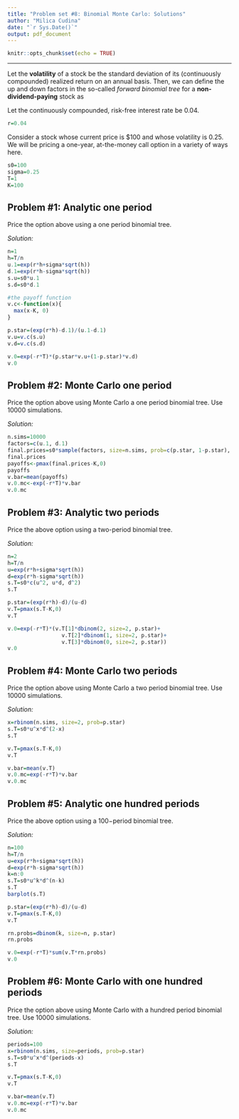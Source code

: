 ```yaml
---
title: "Problem set #8: Binomial Monte Carlo: Solutions"
author: "Milica Cudina"
date: "`r Sys.Date()`"
output: pdf_document
---
```


```r
knitr::opts_chunk$set(echo = TRUE)
```

---

Let the **volatility** of a stock be the standard deviation of its (continuously compounded) realized return on an annual basis. Then, we can define the up and down factors in the so-called *forward binomial tree* for a **non-dividend-paying** stock as
\begin{equation}
\begin{split}
u & = e^{rh + \sigma\sqrt{h}}\\
d & = e^{rh - \sigma\sqrt{h}}\\
\end{split}
\end{equation}

Let the continuously compounded, risk-free interest rate be $0.04$. 

```r
r=0.04
```

Consider a stock whose current price is \$100 and whose volatility is $0.25$. We will be pricing a one-year, at-the-money call option in a variety of ways here. 
```r
s0=100
sigma=0.25
T=1
K=100
```


## Problem #1: Analytic one period
Price the option above using a one period binomial tree. 

*Solution:*
```r
n=1
h=T/n
u.1=exp(r*h+sigma*sqrt(h))
d.1=exp(r*h-sigma*sqrt(h))
s.u=s0*u.1
s.d=s0*d.1

#the payoff function
v.c<-function(x){
  max(x-K, 0)
}

p.star=(exp(r*h)-d.1)/(u.1-d.1)
v.u=v.c(s.u)
v.d=v.c(s.d)

v.0=exp(-r*T)*(p.star*v.u+(1-p.star)*v.d)
v.0
```

## Problem #2: Monte Carlo one period
Price the option above using Monte Carlo a one period binomial tree. Use $10000$ simulations. 

*Solution:*
```r
n.sims=10000
factors=c(u.1, d.1)
final.prices=s0*sample(factors, size=n.sims, prob=c(p.star, 1-p.star), replace=TRUE)
final.prices
payoffs<-pmax(final.prices-K,0)
payoffs
v.bar=mean(payoffs)
v.0.mc<-exp(-r*T)*v.bar
v.0.mc
```

## Problem #3: Analytic two periods
Price the above option using a two-period binomial tree. 

*Solution:*
```r
n=2
h=T/n
u=exp(r*h+sigma*sqrt(h))
d=exp(r*h-sigma*sqrt(h))
s.T=s0*c(u^2, u*d, d^2)
s.T

p.star=(exp(r*h)-d)/(u-d)
v.T=pmax(s.T-K,0)
v.T

v.0=exp(-r*T)*(v.T[1]*dbinom(2, size=2, p.star)+
                 v.T[2]*dbinom(1, size=2, p.star)+
                 v.T[3]*dbinom(0, size=2, p.star))
v.0
```

## Problem #4: Monte Carlo two periods
Price the option above using Monte Carlo a two period binomial tree. Use $10000$ simulations. 

*Solution:*
```r
x=rbinom(n.sims, size=2, prob=p.star)
s.T=s0*u^x*d^(2-x)
s.T

v.T=pmax(s.T-K,0)
v.T

v.bar=mean(v.T)
v.0.mc=exp(-r*T)*v.bar
v.0.mc
```

## Problem #5: Analytic one hundred periods
Price the above option using a $100-$period binomial tree. 

*Solution:*
```r
n=100
h=T/n
u=exp(r*h+sigma*sqrt(h))
d=exp(r*h-sigma*sqrt(h))
k=n:0
s.T=s0*u^k*d^(n-k)
s.T
barplot(s.T)

p.star=(exp(r*h)-d)/(u-d)
v.T=pmax(s.T-K,0)
v.T

rn.probs=dbinom(k, size=n, p.star)
rn.probs

v.0=exp(-r*T)*sum(v.T*rn.probs)
v.0
```

## Problem #6: Monte Carlo with one hundred periods
Price the option above using Monte Carlo with a hundred period binomial tree. Use $10000$ simulations. 

*Solution:*
```r
periods=100
x=rbinom(n.sims, size=periods, prob=p.star)
s.T=s0*u^x*d^(periods-x)
s.T

v.T=pmax(s.T-K,0)
v.T

v.bar=mean(v.T)
v.0.mc=exp(-r*T)*v.bar
v.0.mc
```

